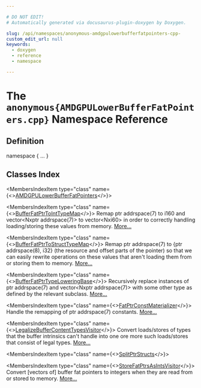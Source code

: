 ```yaml
---

# DO NOT EDIT!
# Automatically generated via docusaurus-plugin-doxygen by Doxygen.

slug: /api/namespaces/anonymous-amdgpulowerbufferfatpointers-cpp-
custom_edit_url: null
keywords:
  - doxygen
  - reference
  - namespace

---
```





# The `anonymous{AMDGPULowerBufferFatPointers.cpp}` Namespace Reference

<DoxygenPage pluginConfig={pluginConfig}>



## Definition

<CodeBlock>namespace &#123; ... &#125;</CodeBlock>

## Classes Index

<MembersIndex>

<MembersIndexItem
  type="class"
  name={<><a href="/docs/api/classes/anonymous-namespace-amdgpulowerbufferfatpointers-cpp-/amdgpulowerbufferfatpointers">AMDGPULowerBufferFatPointers</a></>}>
</MembersIndexItem>

<MembersIndexItem
  type="class"
  name={<><a href="/docs/api/classes/anonymous-namespace-amdgpulowerbufferfatpointers-cpp-/bufferfatptrtointtypemap">BufferFatPtrToIntTypeMap</a></>}>
Remap ptr addrspace(7) to i160 and vector&lt;Nxptr addrspace(7)&gt; to vector&lt;Nxi60&gt; in order to correctly handling loading/storing these values from memory. <a href="/docs/api/classes/anonymous-namespace-amdgpulowerbufferfatpointers-cpp-/bufferfatptrtointtypemap/#details">More...</a>
</MembersIndexItem>

<MembersIndexItem
  type="class"
  name={<><a href="/docs/api/classes/anonymous-namespace-amdgpulowerbufferfatpointers-cpp-/bufferfatptrtostructtypemap">BufferFatPtrToStructTypeMap</a></>}>
Remap ptr addrspace(7) to &#123;ptr addrspace(8), i32&#125; (the resource and offset parts of the pointer) so that we can easily rewrite operations on these values that aren&#39;t loading them from or storing them to memory. <a href="/docs/api/classes/anonymous-namespace-amdgpulowerbufferfatpointers-cpp-/bufferfatptrtostructtypemap/#details">More...</a>
</MembersIndexItem>

<MembersIndexItem
  type="class"
  name={<><a href="/docs/api/classes/anonymous-namespace-amdgpulowerbufferfatpointers-cpp-/bufferfatptrtypeloweringbase">BufferFatPtrTypeLoweringBase</a></>}>
Recursively replace instances of ptr addrspace(7) and vector&lt;Nxptr addrspace(7)&gt; with some other type as defined by the relevant subclass. <a href="/docs/api/classes/anonymous-namespace-amdgpulowerbufferfatpointers-cpp-/bufferfatptrtypeloweringbase/#details">More...</a>
</MembersIndexItem>

<MembersIndexItem
  type="class"
  name={<><a href="/docs/api/classes/anonymous-namespace-amdgpulowerbufferfatpointers-cpp-/fatptrconstmaterializer">FatPtrConstMaterializer</a></>}>
Handle the remapping of ptr addrspace(7) constants. <a href="/docs/api/classes/anonymous-namespace-amdgpulowerbufferfatpointers-cpp-/fatptrconstmaterializer/#details">More...</a>
</MembersIndexItem>

<MembersIndexItem
  type="class"
  name={<><a href="/docs/api/classes/anonymous-namespace-amdgpulowerbufferfatpointers-cpp-/legalizebuffercontenttypesvisitor">LegalizeBufferContentTypesVisitor</a></>}>
Convert loads/stores of types that the buffer intrinsics can&#39;t handle into one ore more such loads/stores that consist of legal types. <a href="/docs/api/classes/anonymous-namespace-amdgpulowerbufferfatpointers-cpp-/legalizebuffercontenttypesvisitor/#details">More...</a>
</MembersIndexItem>

<MembersIndexItem
  type="class"
  name={<><a href="/docs/api/classes/anonymous-namespace-amdgpulowerbufferfatpointers-cpp-/splitptrstructs">SplitPtrStructs</a></>}>
</MembersIndexItem>

<MembersIndexItem
  type="class"
  name={<><a href="/docs/api/classes/anonymous-namespace-amdgpulowerbufferfatpointers-cpp-/storefatptrsasintsvisitor">StoreFatPtrsAsIntsVisitor</a></>}>
Convert &#91;vectors of&#93; buffer fat pointers to integers when they are read from or stored to memory. <a href="/docs/api/classes/anonymous-namespace-amdgpulowerbufferfatpointers-cpp-/storefatptrsasintsvisitor/#details">More...</a>
</MembersIndexItem>

</MembersIndex>


</DoxygenPage>
